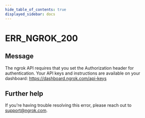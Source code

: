 ```yaml
---
hide_table_of_contents: true
displayed_sidebar: docs
---
```



# ERR_NGROK_200

## Message

The ngrok API requires that you set the Authorization header for authentication. Your API keys and instructions are available on your dashboard: https://dashboard.ngrok.com/api-keys

<ErrorDetails error="err_ngrok_200" />

## Further help

If you're having trouble resolving this error, please reach out to [support@ngrok.com](mailto:support@ngrok.com?subject=Help%20with%20ERR_NGROK_200).
